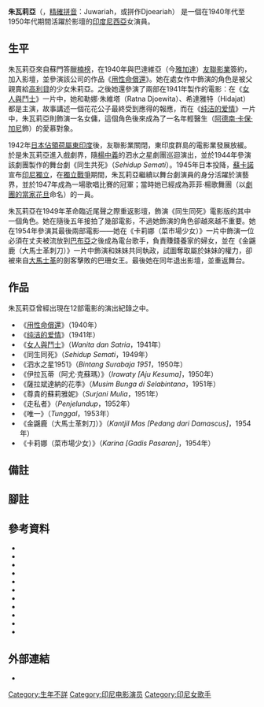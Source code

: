 {{Infobox person
| name         = 朱瓦莉亞<br>Djoewariah
| image        = Asmara Moerni Tati.jpg
| caption      = 在《[[純潔的愛情|純潔的愛情]]》一片中飾演達蒂一角的朱瓦莉亞（攝於1941年）
| 原名          = 伍·拉圖·朱瓦莉亞
| nationality  = [[印尼|印尼]]
| occupation   = 女演員
| years_active = 1940年－1954年
}}
'''朱瓦莉亞'''{{efn|稱謂一般帶上她的頭銜、學位、尊稱等，為伍·拉圖·朱瓦莉亞（{{lang-id|Ng. Ratu Djoewariah}}）。}}（{{lang-id|Djoewariah}}，[[印尼語精確拼音|精確拼音]]：Juwariah，或拼作Djoeariah） 是一個在1940年代至1950年代期間活躍於影壇的[[印度尼西亞|印度尼西亞]]女演員。

== 生平 ==
朱瓦莉亞來自蘇門答臘[[楠榜省|楠榜]]{{sfn|Bataviaasch Nieuwsblad 1941, Filmaankondigingen}}，在1940年與巴達維亞（今[[雅加達|雅加達]]）[[友聯影業|友聯影業]]簽約，加入影壇，並參演該公司的作品《[[用性命償還|用性命償還]]》{{sfn|Biran|1979|p=145}}。她在處女作中飾演的角色是被父親賣給[[高利貸|高利貸]]的少女朱莉亞{{sfn|Filmindonesia.or.id, Bajar dengan Djiwa}}。之後她還參演了兩部在1941年製作的電影{{sfn|Biran|1979|p=145}}：在《[[女人與鬥士|女人與鬥士]]》一片中，她和勒娜·朱維塔（Ratna Djoewita）、希達雅特（Hidajat）都是主演，故事講述一個花花公子最終受到應得的報應{{sfn|Filmindonesia.or.id, Wanita dan Satria}}，而在《[[纯洁的爱情|纯洁的爱情]]》一片中，朱瓦莉亞則飾演一名女傭，這個角色後來成為了一名年輕醫生（[[阿德南·卡保·加尼|阿德南·卡保·加尼]]飾）的愛慕對象{{sfn|Saeroen|1941|loc=n.a}}。

1942年[[荷屬東印度日佔時期|日本佔領荷屬東印度]]後，友聯影業關閉，東印度群島的電影業發展放緩{{sfn|Biran|2009|pp=319, 322}}。於是朱瓦莉亞進入戲劇界，隨[[楊中義|楊中義]]的泗水之星劇團巡迴演出，並於1944年參演該劇團製作的舞台劇《同生共死》（''Sehidup Semati''）{{sfn|Tjahaja 1944, Doenia Sandiwara}}。1945年日本投降，[[蘇卡諾|蘇卡諾]]宣布[[印度尼西亞獨立宣言|印尼獨立]]，在[[印度尼西亚独立革命|獨立戰爭]]期間，朱瓦莉亞繼續以舞台劇演員的身分活躍於演藝界，並於1947年成為一場歌唱比賽的冠軍；當時她已經成為菲菲·楊歌舞團（以[[菲菲·楊|劇團的當家花旦]]命名）的一員{{sfn|Pelita Rakjat 1947, Miss Djoeriah}}。

朱瓦莉亞在1949年革命臨近尾聲之際重返影壇，飾演《同生同死》電影版的其中一個角色。她在隨後五年接拍了幾部電影，不過她飾演的角色卻越來越不重要{{sfn|Biran|1979|p=145}}。她在1954年參演其最後兩部電影——她在《卡莉娜（菜市場少女）》一片中飾演一位必須在丈夫被流放到[[新幾內亞|巴布亞]]之後成為電台歌手，負責賺錢養家的婦女{{sfn|Filmindonesia.or.id, Karina}}，並在《金鼷鹿（大馬士革刺刀）》一片中飾演和妹妹共同執政，試圖奪取屬於妹妹的權力，卻被來自[[大馬士革|大馬士革]]的劍客擊敗的巴珊女王{{sfn|Filmindonesia.or.id, Kantjil Mas}}。最後她在同年退出影壇，並重返舞台{{sfn|Biran|1979|p=145}}。

== 作品 ==
朱瓦莉亞曾經出現在12部電影的演出紀錄之中{{sfn|Filmindonesia.or.id, Filmografi}}。
{{Div col|colwidth=30em}}
*《[[用性命償還|用性命償還]]》（1940年）
*《[[纯洁的爱情|纯洁的爱情]]》（1941年）
*《[[女人與鬥士|女人與鬥士]]》（''Wanita dan Satria''，1941年）
*《同生同死》（''Sehidup Semati''，1949年）
*《泗水之星1951》（''Bintang Surabaja 1951''，1950年）
*《伊拉瓦蒂（阿尤·克蘇瑪）》（''Irawaty [Aju Kesuma]''，1950年）
*《薩拉斌達納的花季》（''Musim Bunga di Selabintana''，1951年）
*《尊貴的蘇莉雅妮》（''Surjani Mulia''，1951年）
*《走私者》（''Penjelundup''，1952年）
*《唯一》（''Tunggal''，1953年）
*《金鼷鹿（大馬士革刺刀）》（''Kantjil Mas [Pedang dari Damascus]''，1954年）
*《卡莉娜（菜市場少女）》（''Karina [Gadis Pasaran]''，1954年）
{{div col end}}

== 備註 ==
{{notelist|iger=}}

==腳註==
{{reflist|30em}}

==參考資料==
{{refbegin|40em}}
* {{cite web
 |title       = Bajar dengan Djiwa
 |language    = id
 |url         = http://filmindonesia.or.id/movie/title/lf-b016-40-137406_bajar-dengan-djiwa
 |work        = filmindonesia.or.id
 |publisher   = Konfiden Foundation
 |location    = Jakarta
 |accessdate  = 2012-07-25
 |archiveurl  = https://www.webcitation.org/69QE8yzJ3?url=http://filmindonesia.or.id/movie/title/lf-b016-40-137406_bajar-dengan-djiwa
 |archivedate = 2012-07-25
 |ref         = {{sfnRef|Filmindonesia.or.id, Bajar dengan Djiwa}}
 |deadurl     = yes
}}
*{{Cite book
 |title=Apa Siapa Orang Film Indonesia 1926–1978
 |year=1979
 |oclc=6655859
 |ref=harv
 |publisher=Sinematek Indonesia
 |editor-last=Biran
 |editor-first=Misbach Yusa
}}
*{{cite book
 |title=Sejarah Film 1900-1950: Bikin Film di Jawa
 |language=id
 |last=Biran
 |first=Misbach Yusa
 |publisher=Komunitas Bamboo working with the Jakarta Art Council
 |year=2009
 |isbn=978-979-3731-58-2
 |ref=harv
}}
*{{cite news
 |title       = Doenia Sandiwara
 |language    = id
 |work        = Tjahaja
 |date        = 1944-08-15
 |page        = 2
 |location    = Bandung
 |url         = http://niod.x-cago.com/maleise_kranten/article.do?code=Niod104&date=19440815&id=104-19440815-002019&words=djoewariah
 |ref         = {{SfnRef|Tjahaja 1944, Doenia Sandiwara}}
 |deadurl     = yes
 |archiveurl  = https://web.archive.org/web/20140116111940/http://niod.x-cago.com/maleise_kranten/article.do?code=Niod104&date=19440815&id=104-19440815-002019&words=djoewariah
 |archivedate = 2014-01-16
}}
*{{cite news
 |title=Filmaankondigingen Orion: 'Asmara Moerni'
 |language=nl
 |work=Bataviaasch Nieuwsblad
 |date=1941-05-01
 |url=http://kranten.kb.nl/view/article/id/ddd%3A011221766%3Ampeg21%3Ap011%3Aa0174
 |page=11
 |publisher=Kolff & Co.
 |location=Batavia
 |ref={{sfnRef|Bataviaasch Nieuwsblad 1941, Filmaankondigingen}}
}}<!--This says Djoewariah was from Lampung-->
* {{cite web
 |title       = Filmografi Djuariah
 |language    = id
 |url         = http://filmindonesia.or.id/movie/name/nmp4b99ab8e9a14c_djoewariah/filmography
 |work        = filmindonesia.or.id
 |publisher   = Konfiden Foundation
 |location    = Jakarta
 |accessdate  = 2014-01-14
 |archiveurl  = https://www.webcitation.org/6Mc9epOEb?url=http://filmindonesia.or.id/movie/name/nmp4b99ab8e9a14c_djoewariah/filmography
 |archivedate = 2014-01-14
 |ref         = {{sfnRef|Filmindonesia.or.id, Filmografi}}
 |deadurl     = yes
}}
* {{cite web
 |title       = Kantjil Mas (Pedang dari Damascus)
 |language    = id
 |url         = http://filmindonesia.or.id/movie/title/lf-k028-54-606131_kantjil-mas-pedang-dari-damascus
 |work        = filmindonesia.or.id
 |publisher   = Konfiden Foundation
 |location    = Jakarta
 |accessdate  = 2014-01-14
 |archiveurl  = https://www.webcitation.org/6McAznNh8?url=http://filmindonesia.or.id/movie/title/lf-k028-54-606131_kantjil-mas-pedang-dari-damascus
 |archivedate = 2014-01-14
 |ref         = {{sfnRef|Filmindonesia.or.id, Kantjil Mas}}
 |deadurl     = yes
}}
* {{cite web
 |title       = Karina (Gadis Pasaran)
 |language    = id
 |url         = http://filmindonesia.or.id/movie/title/lf-k018-54-989576_karina-gadis-pasaran
 |work        = filmindonesia.or.id
 |publisher   = Konfiden Foundation
 |location    = Jakarta
 |accessdate  = 2014-01-14
 |archiveurl  = https://www.webcitation.org/6McAv1VtV?url=http://filmindonesia.or.id/movie/title/lf-k018-54-989576_karina-gadis-pasaran
 |archivedate = 2014-01-14
 |ref         = {{sfnRef|Filmindonesia.or.id, Karina}}
 |deadurl     = yes
}}
*{{cite news
 |title       = Miss Djoeriah Menang!
 |language    = id
 |work        = Pelita Rakjat
 |date        = 1947-09-13
 |page        = 2
 |location    = Surabaya
 |url         = http://niod.x-cago.com/maleise_kranten/article.do?code=Niod059&date=19470913&id=059-19470913-002003&words=Djoeariah%20djoeariah
 |ref         = {{SfnRef|Pelita Rakjat 1947, Miss Djoeriah}}
 |deadurl     = yes
 |archiveurl  = https://web.archive.org/web/20140116112728/http://niod.x-cago.com/maleise_kranten/article.do?code=Niod059&date=19470913&id=059-19470913-002003&words=Djoeariah%20djoeariah
 |archivedate = 2014-01-16
}}
*{{cite book
 |last=Saeroen
 |title=Asmara Moerni
 |language=id
 |location=Yogyakarta
 |publisher=Kolff-Buning
 |oclc= 29049476
 |year=1941
 |ref=harv
}}
* {{cite web
 |title       = Wanita dan Satria
 |language    = id
 |url         = http://filmindonesia.or.id/movie/title/lf-w015-41-244720_wanita-dan-satria
 |work        = filmindonesia.or.id
 |publisher   = Konfiden Foundation
 |location    = Jakarta
 |accessdate  = 2012-07-27
 |archiveurl  = https://www.webcitation.org/69QFzlQnC?url=http://filmindonesia.or.id/movie/title/lf-z008-40-792367_zoebaida
 |archivedate = 2012-07-25
 |ref         = {{sfnRef|Filmindonesia.or.id, Wanita dan Satria}}
 |deadurl     = yes
}}
{{refend}}

==外部連結==
*{{IMDb name|4339238|朱瓦莉亞}}

[[Category:生年不詳|Category:生年不詳]]
[[Category:印尼电影演员|Category:印尼电影演员]]
[[Category:印尼女歌手|Category:印尼女歌手]]